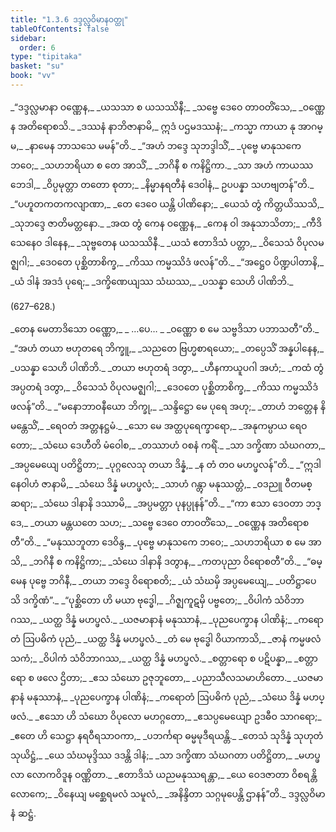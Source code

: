```yaml
---
title: "1.3.6 ဒဒ္ဒလ္လဝိမာနဝတ္ထု"
tableOfContents: false
sidebar:
  order: 6
type: "tipitaka"
basket: "su"
book: "vv"
---
```



<DynamicBreadcrumb />

<Division number="619" book="vv" e="ch" v="19" p="48">

<Paragraph number="458" type="verses" book="vv">
_“ဒဒ္ဒလ္လမာနာ ဝဏ္ဏေန,_  
_ယသသာ စ ယသဿိနီ;_  
_သဗ္ဗေ ဒေဝေ တာဝတိံသေ,_  
_ဝဏ္ဏေန အတိရောစသိ._  

</Paragraph>

</Division>
<Division number="620" book="vv" e="ch" v="19" p="48">

<Paragraph number="459" type="verses" book="vv">
_ဒဿနံ နာဘိဇာနာမိ,_  
ဣဒံ ပဌမဒဿနံ;_  
_ကသ္မာ ကာယာ နု အာဂမ္မ,_  
_နာမေန ဘာသသေ မမန်”တိ._  

</Paragraph>

</Division>
<Division number="621" book="vv" e="ch" v="19" p="48">

<Paragraph number="460" type="verses" book="vv">
_“အဟံ ဘဒ္ဒေ သုဘဒ္ဒါသိံ,_  
_ပုဗ္ဗေ မာနုသကေ ဘဝေ;_  
_သဟဘရိယာ စ တေ အာသိံ,_  
_ဘဂိနီ စ ကနိဋ္ဌိကာ._  

</Paragraph>

</Division>
<Division number="622" book="vv" e="ch" v="19" p="48">

<Paragraph number="461" type="verses" book="vv">
_သာ အဟံ ကာယဿ ဘေဒါ,_  
_ဝိပ္ပမုတ္တာ တတော စုတာ;_  
_နိမ္မာနရတီနံ ဒေဝါနံ,_  
ဥပပန္နာ သဟဗျတန်”တိ._  

</Paragraph>

</Division>
<Division number="623" book="vv" e="ch" v="19" p="48">

<Paragraph number="462" type="verses" book="vv">
_“ပဟူတကတကလျာဏာ,_  
_တေ ဒေဝေ ယန္တိ ပါဏိနော;_  
_ယေသံ တွံ ကိတ္တယိဿသိ,_  
_သုဘဒ္ဒေ ဇာတိမတ္တနော._  

</Paragraph>

</Division>
<Division number="624" book="vv" e="ch" v="19" p="48">

<Paragraph number="463" type="verses" book="vv">
_အထ တွံ ကေန ဝဏ္ဏေန,_  
_ကေန ဝါ အနုသာသိတာ;_  
_ကီဒိသေနေဝ ဒါနေန,_  
_သုဗ္ဗတေန ယသဿိနီ._  

</Paragraph>

</Division>
<Division number="625" book="vv" e="ch" v="19" p="48">

<Paragraph number="464" type="verses" book="vv">
_ယသံ ဧတာဒိသံ ပတ္တာ,_  
_ဝိသေသံ ဝိပုလမဇ္ဈဂါ;_  
_ဒေဝတေ ပုစ္ဆိတာစိက္ခ,_  
_ကိဿ ကမ္မဿိဒံ ဖလန်”တိ._  

</Paragraph>

</Division>
<Division number="626" book="vv" e="ch" v="19" p="48">

<Paragraph number="465" type="verses" book="vv">
_“အဋ္ဌေဝ ပိဏ္ဍပါတာနိ,_  
_ယံ ဒါနံ အဒဒံ ပုရေ;_  
_ဒက္ခိဏေယျဿ သံဃဿ,_  
_ပသန္နာ သေဟိ ပါဏိဘိ._  


(627–628.)
</Paragraph>

<Paragraph number="466" type="verses" book="vv">
_တေန မေတာဒိသော ဝဏ္ဏော,_  
_ …ပေ… _  
_ဝဏ္ဏော စ မေ သဗ္ဗဒိသာ ပဘာသတီ”တိ._  

</Paragraph>

</Division>
<Division number="629" book="vv" e="ch" v="19" p="49">

<Paragraph number="467" type="verses" book="vv">
_“အဟံ တယာ ဗဟုတရေ ဘိက္ခူ,_  
_သညတေ ဗြဟ္မစာရယော;_  
_တပ္ပေသိံ အန္နပါနေန,_  
_ပသန္နာ သေဟိ ပါဏိဘိ._  

</Paragraph>

</Division>
<Division number="630" book="vv" e="ch" v="19" p="49">

<Paragraph number="468" type="verses" book="vv">
_တယာ ဗဟုတရံ ဒတွာ,_  
_ဟီနကာယူပဂါ အဟံ;_  
_ကထံ တွံ အပ္ပတရံ ဒတွာ,_  
_ဝိသေသံ ဝိပုလမဇ္ဈဂါ;_  
_ဒေဝတေ ပုစ္ဆိတာစိက္ခ,_  
_ကိဿ ကမ္မဿိဒံ ဖလန်”တိ._  

</Paragraph>

</Division>
<Division number="631" book="vv" e="ch" v="19" p="49">

<Paragraph number="469" type="verses" book="vv">
_“မနောဘာဝနီယော ဘိက္ခု,_  
_သန္ဒိဋ္ဌော မေ ပုရေ အဟု;_  
_တာဟံ ဘတ္တေန နိမန္တေသိံ,_  
_ရေဝတံ အတ္တနဋ္ဌမံ._  

</Paragraph>

</Division>
<Division number="632" book="vv" e="ch" v="19" p="49">

<Paragraph number="470" type="verses" book="vv">
_သော မေ အတ္ထပုရေက္ခာရော,_  
_အနုကမ္ပာယ ရေဝတော;_  
_သံဃေ ဒေဟီတိ မံဝေါစ,_  
_တဿာဟံ ဝစနံ ကရိံ._  

</Paragraph>

</Division>
<Division number="633" book="vv" e="ch" v="19" p="49">

<Paragraph number="471" type="verses" book="vv">
_သာ ဒက္ခိဏာ သံဃဂတာ,_  
_အပ္ပမေယျေ ပတိဋ္ဌိတာ;_  
_ပုဂ္ဂလေသု တယာ ဒိန္နံ,_  
_န တံ တဝ မဟပ္ဖလန်”တိ._  

</Paragraph>

</Division>
<Division number="634" book="vv" e="ch" v="19" p="49">

<Paragraph number="472" type="verses" book="vv">
_“ဣဒါနေဝါဟံ ဇာနာမိ,_  
_သံဃေ ဒိန္နံ မဟပ္ဖလံ;_  
_သာဟံ ဂန္တွာ မနုဿတ္တံ,_  
_ဝဒညူ ဝီတမစ္ဆရာ;_  
_သံဃေ ဒါနာနိ ဒဿာမိ,_  
_အပ္ပမတ္တာ ပုနပ္ပုနန်”တိ._  

</Paragraph>

</Division>
<Division number="635" book="vv" e="ch" v="19" p="49">

<Paragraph number="473" type="verses" book="vv">
_“ကာ ဧသာ ဒေဝတာ ဘဒ္ဒေ,_  
_တယာ မန္တယတေ သဟ;_  
_သဗ္ဗေ ဒေဝေ တာဝတိံသေ,_  
_ဝဏ္ဏေန အတိရောစတီ”တိ._  

</Paragraph>

</Division>
<Division number="636" book="vv" e="ch" v="19" p="49">

<Paragraph number="474" type="verses" book="vv">
_“မနုဿဘူတာ ဒေဝိန္ဒ,_  
_ပုဗ္ဗေ မာနုသကေ ဘဝေ;_  
_သဟဘရိယာ စ မေ အာသိ,_  
_ဘဂိနီ စ ကနိဋ္ဌိကာ;_  
_သံဃေ ဒါနာနိ ဒတွာန,_  
_ကတပုညာ ဝိရောစတီ”တိ._  

</Paragraph>

</Division>
<Division number="637" book="vv" e="ch" v="19" p="49">

<Paragraph number="475" type="verses" book="vv">
_“ဓမ္မေန ပုဗ္ဗေ ဘဂိနီ,_  
_တယာ ဘဒ္ဒေ ဝိရောစတိ;_  
_ယံ သံဃမှိ အပ္ပမေယျေ,_  
_ပတိဋ္ဌာပေသိ ဒက္ခိဏံ”._  

</Paragraph>

</Division>
<Division number="638" book="vv" e="ch" v="19" p="49">

<Paragraph number="476" type="verses" book="vv">
_“ပုစ္ဆိတော ဟိ မယာ ဗုဒ္ဓေါ,_  
_ဂိဇ္ဈကူဋမှိ ပဗ္ဗတေ;_  
_ဝိပါကံ သံဝိဘာဂဿ,_  
_ယတ္ထ ဒိန္နံ မဟပ္ဖလံ._  

</Paragraph>

</Division>
<Division number="639" book="vv" e="ch" v="19" p="49">

<Paragraph number="477" type="verses" book="vv">
_ယဇမာနာနံ မနုဿာနံ,_  
_ပုညပေက္ခာန ပါဏိနံ;_  
_ကရောတံ ဩပဓိကံ ပုညံ,_  
_ယတ္ထ ဒိန္နံ မဟပ္ဖလံ._  

</Paragraph>

</Division>
<Division number="640" book="vv" e="ch" v="19" p="50">

<Paragraph number="478" type="verses" book="vv">
_တံ မေ ဗုဒ္ဓေါ ဝိယာကာသိ,_  
_ဇာနံ ကမ္မဖလံ သကံ;_  
_ဝိပါကံ သံဝိဘာဂဿ,_  
_ယတ္ထ ဒိန္နံ မဟပ္ဖလံ._  

</Paragraph>

</Division>
<Division number="641" book="vv" e="ch" v="19" p="50">

<Paragraph number="479" type="verses" book="vv">
_စတ္တာရော စ ပဋိပန္နာ,_  
_စတ္တာရော စ ဖလေ ဌိတာ;_  
_ဧသ သံဃော ဥဇုဘူတော,_  
_ပညာသီလသမာဟိတော._  

</Paragraph>

</Division>
<Division number="642" book="vv" e="ch" v="19" p="50">

<Paragraph number="480" type="verses" book="vv">
_ယဇမာနာနံ မနုဿာနံ,_  
_ပုညပေက္ခာန ပါဏိနံ;_  
_ကရောတံ ဩပဓိကံ ပုညံ,_  
_သံဃေ ဒိန္နံ မဟပ္ဖလံ._  

</Paragraph>

</Division>
<Division number="643" book="vv" e="ch" v="19" p="50">

<Paragraph number="481" type="verses" book="vv">
_ဧသော ဟိ သံဃော ဝိပုလော မဟဂ္ဂတော,_  
_ဧသပ္ပမေယျော ဥဒဓီဝ သာဂရော;_  
_ဧတေ ဟိ သေဋ္ဌာ နရဝီရသာဝကာ,_  
_ပဘင်္ကရာ ဓမ္မမုဒီရယန္တိ._  

</Paragraph>

</Division>
<Division number="644" book="vv" e="ch" v="19" p="50">

<Paragraph number="482" type="verses" book="vv">
_တေသံ သုဒိန္နံ သုဟုတံ သုယိဋ္ဌံ,_  
_ယေ သံဃမုဒ္ဒိဿ ဒဒန္တိ ဒါနံ;_  
_သာ ဒက္ခိဏာ သံဃဂတာ ပတိဋ္ဌိတာ,_  
_မဟပ္ဖလာ လောကဝိဒူန ဝဏ္ဏိတာ._  

</Paragraph>

</Division>
<Division number="645" book="vv" e="ch" v="19" p="50">

<Paragraph number="483" type="verses" book="vv">
_ဧတာဒိသံ ယညမနုဿရန္တာ,_  
_ယေ ဝေဒဇာတာ ဝိစရန္တိ လောကေ;_  
_ဝိနေယျ မစ္ဆေရမလံ သမူလံ,_  
_အနိန္ဒိတာ သဂ္ဂမုပေန္တိ ဌာနန်”တိ._  


</Paragraph>
</Division>

<Paragraph number="484" type="center" book="vv">
ဒဒ္ဒလ္လဝိမာနံ ဆဋ္ဌံ.
</Paragraph>